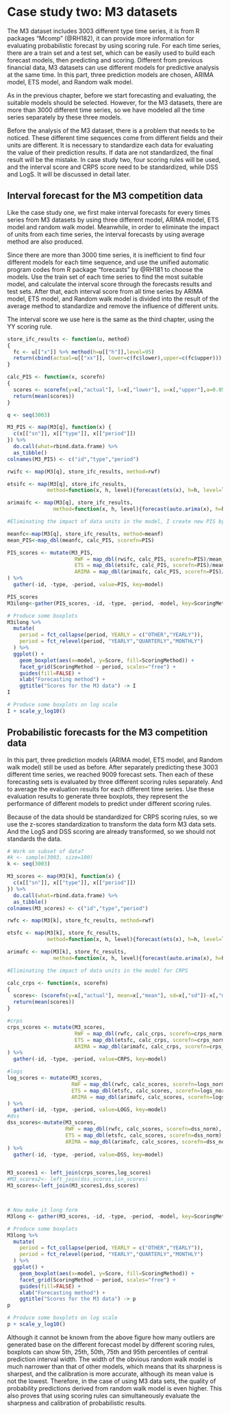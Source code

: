 # Case study two: M3 datasets 

The M3 dataset includes 3003 different type time series, it is from R packages "Mcomp" (@RH182), it can provide more information for evaluating probabilistic forecast by using scoring rule. For each time series, there are a train set and a test set, which can be easily used to build each forecast models, then predicting and scoring. Different from previous financial data, M3 datasets can use different models for predictive analysis at the same time. In this part, three prediction models are chosen, ARIMA model, ETS model, and Random walk model.

As in the previous chapter, before we start forecasting and evaluating, the suitable models should be selected. However, for the M3 datasets, there are more than 3000 different time series, so we have modeled all the time series separately by these three models. 


Before the analysis of the M3 dataset, there is a problem that needs to be noticed. These different time sequences come from different fields and their units are different. It is necessary to standardize each data for evaluating the value of their prediction results. If data are not standardized, the final result will be the mistake. In case study two, four scoring rules will be used, and the interval score and CRPS score need to be standardized, while DSS and LogS. It will be discussed in detail later.

## Interval forecast for the M3 competition data 

Like the case study one, we first make interval forecasts for every times series from M3 datasets by using three different model, ARIMA model, ETS model and random walk model. Meanwhile, in order to eliminate the impact of units from each time series, the interval forecasts by using average method are also produced.  

Since there are more than 3000 time series, it is inefficient to find four different models for each time sequence, and use the unified automatic program codes from R package "forecasts" by @RH181 to choose the models. Use the train set of each time series to find the most suitable model, and calculate the interval score through the forecasts results and test sets. After that, each interval score from all time series by ARIMA model, ETS model, and Random walk model is divided into the result of the average method to standardize and remove the influence of different units. 


The interval score we use here is the same as the third chapter, using the YY scoring rule.

```r

store_ifc_results <- function(u, method)
{
  fc <- u[["x"]] %>% method(h=u[["h"]],level=95)
  return(cbind(actual=u[["xx"]], lower=c(fc$lower),upper=c(fc$upper)))
}

calc_PIS <- function(x, scorefn)
{
  scores <- scorefn(y=x[,"actual"], l=x[,"lower"], u=x[,"upper"],a=0.05)
  return(mean(scores))
}

q <- seq(3003)

M3_PIS <- map(M3[q], function(x) {
  c(x[["sn"]], x[["type"]], x[["period"]])
}) %>%
  do.call(what=rbind.data.frame) %>%
  as_tibble()
colnames(M3_PIS) <- c("id","type","period")

rwifc <- map(M3[q], store_ifc_results, method=rwf)

etsifc <- map(M3[q], store_ifc_results,
             method=function(x, h, level){forecast(ets(x), h=h, level=level)})

arimaifc <- map(M3[q], store_ifc_results,
               method=function(x, h, level){forecast(auto.arima(x), h=h, level=level)})

#Eliminating the impact of data units in the model, I create new PIS by mean forecast

meanfc<-map(M3[q], store_ifc_results, method=meanf)
mean_PIS<-map_dbl(meanfc, calc_PIS, scorefn=PIS)

PIS_scores <- mutate(M3_PIS,
                      RWF = map_dbl(rwifc, calc_PIS, scorefn=PIS)/mean_PIS,
                      ETS = map_dbl(etsifc, calc_PIS, scorefn=PIS)/mean_PIS,
                      ARIMA = map_dbl(arimaifc, calc_PIS, scorefn=PIS)/mean_PIS
) %>%
  gather(-id, -type, -period, value=PIS, key=model)

PIS_scores
M3ilong<-gather(PIS_scores, -id, -type, -period, -model, key=ScoringMethod, value=Score)
```

```r
# Produce some boxplots
M3ilong %>%
  mutate(
    period = fct_collapse(period, YEARLY = c("OTHER","YEARLY")),
    period = fct_relevel(period, "YEARLY","QUARTERLY","MONTHLY")
  ) %>%
  ggplot() +
    geom_boxplot(aes(x=model, y=Score, fill=ScoringMethod)) +
    facet_grid(ScoringMethod ~ period, scales="free") +
    guides(fill=FALSE) +
    xlab("Forecasting method") +
    ggtitle("Scores for the M3 data") -> I
I
```

```r
# Produce some boxplots on log scale
I + scale_y_log10()
```

## Probabilistic forecasts for the M3 competition data

In this part, three prediction models (ARIMA model, ETS model, and Random walk model) still be used as before. After separately predicting these 3003 different time series, we reached 9009 forecast sets. Then each of these forecasting sets is evaluated by three different scoring rules separately. And to average the evaluation results for each different time series. Use these evaluation results to generate three boxplots, they represent the performance of different models to predict under different scoring rules.

Because of the data should be standardized for CRPS scoring rules, so we use the z-scores standardization to transform the data form M3 data sets. And the LogS and DSS scoring are already transformed, so we should not standards the data. 

```r
# Work on subset of data?
#k <- sample(3003, size=100)
k <- seq(3003)

M3_scores <- map(M3[k], function(x) {
  c(x[["sn"]], x[["type"]], x[["period"]])
}) %>%
  do.call(what=rbind.data.frame) %>%
  as_tibble()
colnames(M3_scores) <- c("id","type","period")

rwfc <- map(M3[k], store_fc_results, method=rwf)

etsfc <- map(M3[k], store_fc_results,
             method=function(x, h, level){forecast(ets(x), h=h, level=level)})

arimafc <- map(M3[k], store_fc_results,
               method=function(x, h, level){forecast(auto.arima(x), h=h, level=level)})

#Eliminating the impact of data units in the model for CRPS

calc_crps <- function(x, scorefn)
{
  scores<- (scorefn(y=x[,"actual"], mean=x[,"mean"], sd=x[,"sd"])-x[,"mean"])/x[,"sd"]
  return(mean(scores))
}

#crps
crps_scores <- mutate(M3_scores,
                      RWF = map_dbl(rwfc, calc_crps, scorefn=crps_norm),
                      ETS = map_dbl(etsfc, calc_crps, scorefn=crps_norm),
                      ARIMA = map_dbl(arimafc, calc_crps, scorefn=crps_norm)
) %>%
  gather(-id, -type, -period, value=CRPS, key=model)

#logs
log_scores <- mutate(M3_scores,
                     RWF = map_dbl(rwfc, calc_scores, scorefn=logs_norm),
                     ETS = map_dbl(etsfc, calc_scores, scorefn=logs_norm),
                     ARIMA = map_dbl(arimafc, calc_scores, scorefn=logs_norm)
) %>%
  gather(-id, -type, -period, value=LOGS, key=model)
#dss
dss_scores<-mutate(M3_scores,
                   RWF = map_dbl(rwfc, calc_scores, scorefn=dss_norm),
                   ETS = map_dbl(etsfc, calc_scores, scorefn=dss_norm),
                   ARIMA = map_dbl(arimafc, calc_scores, scorefn=dss_norm)
) %>%
  gather(-id, -type, -period, value=DSS, key=model)


M3_scores1 <- left_join(crps_scores,log_scores)
#M3_scores2<- left_join(dss_scores,lin_scores)
M3_scores<-left_join(M3_scores1,dss_scores)



# Now make it long form
M3long <- gather(M3_scores, -id, -type, -period, -model, key=ScoringMethod, value=Score)

```

```r
# Produce some boxplots
M3long %>%
  mutate(
    period = fct_collapse(period, YEARLY = c("OTHER","YEARLY")),
    period = fct_relevel(period, "YEARLY","QUARTERLY","MONTHLY")
  ) %>%
  ggplot() +
    geom_boxplot(aes(x=model, y=Score, fill=ScoringMethod)) +
    facet_grid(ScoringMethod ~ period, scales="free") +
    guides(fill=FALSE) +
    xlab("Forecasting method") +
    ggtitle("Scores for the M3 data") -> p
p
```


```r
# Produce some boxplots on log scale
p + scale_y_log10()
```

Although it cannot be known from the above figure how many outliers are generated base on the different forecast model by different scoring rules, boxplots can show 5th, 25th, 50th, 75th and 95th percentiles of central prediction interval width. The width of the obvious random walk model is much narrower than that of other models, which means that its sharpness is sharpest, and the calibration is more accurate, although its mean value is not the lowest. Therefore, in the case of using M3 data sets, the quality of probability predictions derived from random walk model is even higher. This also proves that using scoring rules can simultaneously evaluate the sharpness and calibration of probabilistic results.




